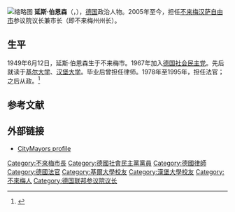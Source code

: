 {{expand|time=2015-05-12T10:06:23+00:00}}
[[File:Portrait_Buergermeister_Boehrnsen.jpg|缩略图]]
'''延斯·伯恩森'''（{{lang-de|'''Jens Böhrnsen'''}}，{{bd|1949年||catIdx=B}}），[[德国|德国]]政治人物。2005年至今，担任[[不来梅|不来梅汉萨自由市]]参议院议长兼市长（即不来梅州州长）。

==生平==
1949年6月12日，延斯·伯恩森生于不来梅市。1967年加入[[德国社会民主党|德国社会民主党]]。先后就读于[[基尔大学|基尔大学]]、[[汉堡大学|汉堡大学]]。毕业后曾担任律师。1978年至1995年，担任法官；之后从政。<ref name=spon>{{Cite news|title=Böhrnsen übernimmt Köhlers Amtsgeschäfte|url=http://www.spiegel.de/politik/deutschland/0,1518,697821,00.html|accessdate=31 May 2010|newspaper=[[Spiegel_Online|Spiegel Online]]|date=31 May 2010|archive-date=2012-05-14|archive-url=https://web.archive.org/web/20120514060113/http://www.spiegel.de/politik/deutschland/0,1518,697821,00.html|dead-url=no}}</ref>

==参考文献==
{{reflist}}

==外部链接==
*[http://www.citymayors.com/mayors/bremen-mayor.html CityMayors profile] {{Wayback|url=http://www.citymayors.com/mayors/bremen-mayor.html |date=20100102080411 }}

{{德國聯邦總統}}
{{Authority control}}

{{DEFAULTSORT:Böhrnsenn, Jens}}
[[Category:不來梅市長|Category:不來梅市長]]
[[Category:德國社會民主黨黨員|Category:德國社會民主黨黨員]]
[[Category:德國律師|Category:德國律師]]
[[Category:德國法官|Category:德國法官]]
[[Category:基爾大學校友|Category:基爾大學校友]]
[[Category:漢堡大學校友|Category:漢堡大學校友]]
[[Category:不來梅人|Category:不來梅人]]
[[Category:德国联邦参议院议长|Category:德国联邦参议院议长]]